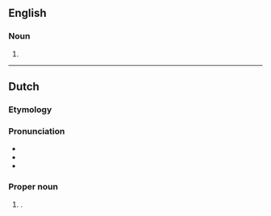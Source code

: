 ==English==

===Noun===
{{head|en|noun form}}

# {{plural of|en|Waterloo}}

----

==Dutch==

===Etymology===
{{rfe|nl}}

===Pronunciation===
* {{IPA|nl|/ˈʋaː.tərˌloːs/}}
* {{hyphenation|nl|Wa|ter|loos}}
* {{rhymes|nl|oːs|s=3}}

===Proper noun===
{{nl-proper noun|n}}

# {{place|nl|hamlet|m/Maaseik|c/Belgium}}.
